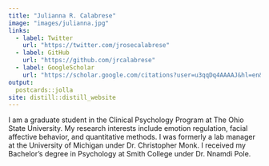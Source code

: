 ```yaml
---
title: "Julianna R. Calabrese"
image: "images/julianna.jpg"
links:
  - label: Twitter
    url: "https://twitter.com/jrosecalabrese"
  - label: GitHub
    url: "https://github.com/jrcalabrese"
  - label: GoogleScholar
    url: "https://scholar.google.com/citations?user=u3qqDq4AAAAJ&hl=en&oi=ao"
output:
  postcards::jolla
site: distill::distill_website
---
```

 
I am a graduate student in the Clinical Psychology Program at The Ohio State University. My research interests include emotion regulation, facial affective behavior, and quantitative methods. I was formerly a lab manager at the University of Michigan under Dr. Christopher Monk. I received my Bachelor's degree in Psychology at Smith College under Dr. Nnamdi Pole.
